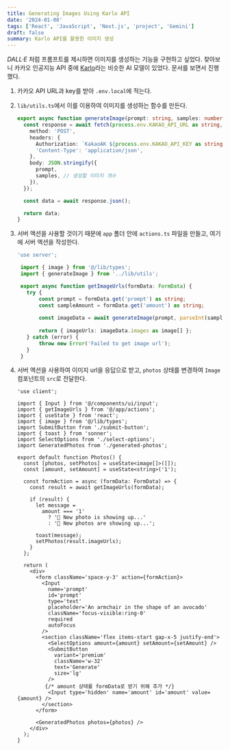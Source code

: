 ```yaml
---
title: Generating Images Using Karlo API
date: '2024-01-08'
tags: ['React', 'JavaScript', 'Next.js', 'project', 'Gemini']
draft: false
summary: Karlo API를 활용한 이미지 생성
---
```


*DALL·E* 처럼 프롬프트를 제시하면 이미지를 생성하는 기능을 구현하고 싶었다. 찾아보니 카카오 인공지능 API 중에 [Karlo](https://developers.kakao.com/product/karlo)라는 비슷한 AI 모델이 있었다. 
문서를 보면서 진행했다.

1. 카카오 API URL과 key를 받아 `.env.local`에 적는다.
2. `lib/utils.ts`에서 이를 이용하여 이미지를 생성하는 함수를 만든다. 

    ```ts:lib/utils.ts
    export async function generateImage(prompt: string, samples: number) {
      const response = await fetch(process.env.KAKAO_API_URL as string, {
        method: 'POST',
        headers: {
          Authorization: `KakaoAK ${process.env.KAKAO_API_KEY as string}`,
          'Content-Type': 'application/json',
        },
        body: JSON.stringify({
          prompt,
          samples, // 생성할 이미지 개수
        }),
      });
    
      const data = await response.json();
    
      return data;
    }
    ```
3. 서버 액션을 사용할 것이기 때문에 `app` 폴더 안에 `actions.ts` 파일을 만들고, 여기에 서버 액션을 작성한다.
   
   ```ts:app/actions.ts
   'use server';

    import { image } from '@/lib/types';
    import { generateImage } from '../lib/utils';

    export async function getImageUrls(formData: FormData) {
      try {
          const prompt = formData.get('prompt') as string;
          const sampleAmount = formData.get('amount') as string;
  
          const imageData = await generateImage(prompt, parseInt(sampleAmount));
  
          return { imageUrls: imageData.images as image[] };
      } catch (error) {
          throw new Error('Failed to get image url');
      }
    } 
   ```  
4. 서버 액션을 사용하여 이미지 url을 응답으로 받고, `photos` 상태를 변경하여 `Image` 컴포넌트의 `src`로 전달한다.

   ```tsx:components/photos.tsx
   'use client';
   
   import { Input } from '@/components/ui/input';
   import { getImageUrls } from '@/app/actions';
   import { useState } from 'react';
   import { image } from '@/lib/types';
   import SubmitButton from './submit-button';
   import { toast } from 'sonner';
   import SelectOptions from './select-options';
   import GeneratedPhotos from './generated-photos';
   
   export default function Photos() {
     const [photos, setPhotos] = useState<image[]>([]);
     const [amount, setAmount] = useState<string>('1');
   
     const formAction = async (formData: FormData) => {
       const result = await getImageUrls(formData);
   
       if (result) {
         let message =
           amount === '1'
             ? '🎉 New photo is showing up...'
             : '🎉 New photos are showing up...';
   
         toast(message);
         setPhotos(result.imageUrls);
       }
     };
   
     return (
       <div>
         <form className='space-y-3' action={formAction}>
           <Input
             name='prompt'
             id='prompt'
             type='text'
             placeholder='An armchair in the shape of an avocado'
             className='focus-visible:ring-0'
             required
             autoFocus
           />
           <section className='flex items-start gap-x-5 justify-end'>
             <SelectOptions amount={amount} setAmount={setAmount} />
             <SubmitButton
               variant='premium'
               className='w-32'
               text='Generate'
               size='lg'
             />
            {/* amount 상태를 formData로 받기 위해 추가 */}
             <Input type='hidden' name='amount' id='amount' value={amount} /> 
           </section>
         </form>
   
         <GeneratedPhotos photos={photos} />
       </div>
     );
   }
   ```